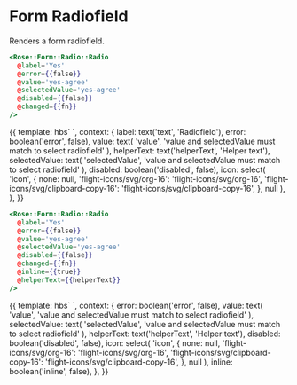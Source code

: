 
<Meta title="Rose/Form/Radio/Radio" component="Form/Radio/Radio" />

# Form Radiofield

Renders a form radiofield.

```handlebars
<Rose::Form::Radio::Radio
  @label='Yes'
  @error={{false}}
  @value='yes-agree'
  @selectedValue='yes-agree'
  @disabled={{false}}
  @changed={{fn}}
/>
```

<Preview>
  <Story name="Basic" height="10rem">
    {{
      template: hbs`
      <Rose::Form::Radio::Radio
        @label={{label}}
        @error={{error}}
        @value={{value}}
        @selectedValue={{selectedValue}}
        @disabled={{disabled}}
        @icon={{icon}}
        @helperText={{helperText}}
        />
    `,
      context: {
        label: text('text', 'Radiofield'),
        error: boolean('error', false),
        value: text(
          'value',
          'value and selectedValue must match to select radiofield'
        ),
        helperText: text('helperText', 'Helper text'),
        selectedValue: text(
          'selectedValue',
          'value and selectedValue must match to select radiofield'
        ),
        disabled: boolean('disabled', false),
        icon: select(
          'icon',
          {
            none: null,
            'flight-icons/svg/org-16': 'flight-icons/svg/org-16',
            'flight-icons/svg/clipboard-copy-16':
              'flight-icons/svg/clipboard-copy-16',
          },
          null
        ),
      },
    }}
  </Story>
</Preview>

```handlebars
<Rose::Form::Radio::Radio
  @label='Yes'
  @error={{false}}
  @value='yes-agree'
  @selectedValue='yes-agree'
  @disabled={{false}}
  @changed={{fn}}
  @inline={{true}}
  @helperText={{helperText}}
/>
```

<Preview>
  <Story name="Radio with inline style" height="10rem">
    {{
      template: hbs`
      <Rose::Form::Radio::Radio
        @label='Radiofield1'
        @error={{error}}
        @value={{value}}
        @selectedValue={{selectedValue}}
        @disabled={{disabled}}
        @icon={{icon}}
        @inline={{inline}}
        @helperText={{helperText}}
        />
      <Rose::Form::Radio::Radio
        @label='Radiofield2'
        @error={{error}}
        @value={{value}}
        @selectedValue={{selectedValue}}
        @disabled={{disabled}}
        @icon={{icon}}
        @inline={{inline}}
        @helperText={{helperText}}
        />
      <Rose::Form::Radio::Radio
        @label='Radiofield3'
        @error={{error}}
        @value={{value}}
        @selectedValue={{selectedValue}}
        @disabled={{disabled}}
        @icon={{icon}}
        @inline={{inline}}
        @helperText={{helperText}}
        />
    `,
      context: {
        error: boolean('error', false),
        value: text(
          'value',
          'value and selectedValue must match to select radiofield'
        ),
        selectedValue: text(
          'selectedValue',
          'value and selectedValue must match to select radiofield'
        ),
        helperText: text('helperText', 'Helper text'),
        disabled: boolean('disabled', false),
        icon: select(
          'icon',
          {
            none: null,
            'flight-icons/svg/org-16': 'flight-icons/svg/org-16',
            'flight-icons/svg/clipboard-copy-16':
              'flight-icons/svg/clipboard-copy-16',
          },
          null
        ),
        inline: boolean('inline', false),
      },
    }}
  </Story>
</Preview>

